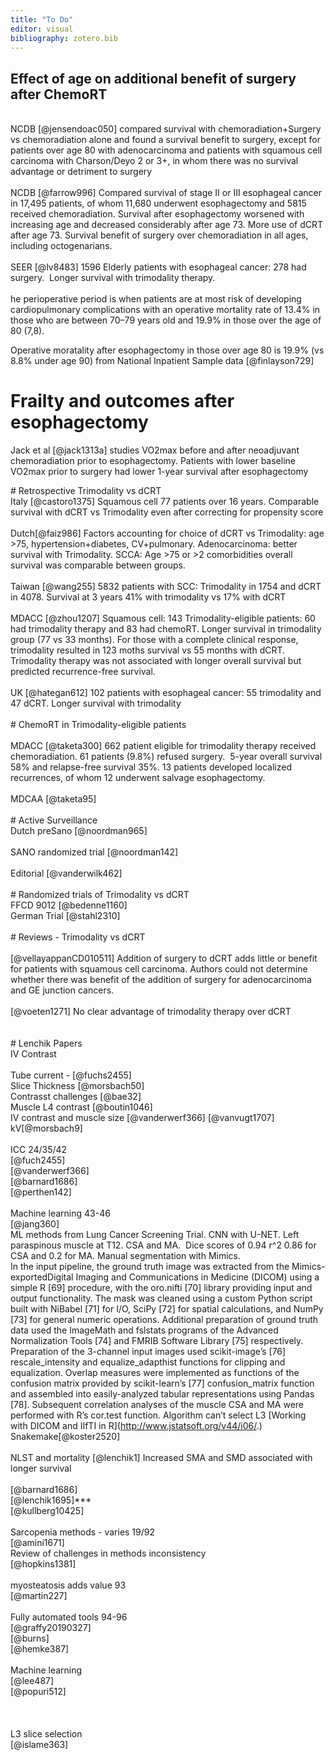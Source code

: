 ```yaml
---
title: "To Do"
editor: visual
bibliography: zotero.bib
---
```


## Effect of age on additional benefit of surgery after ChemoRT

\
NCDB [@jensendoac050] compared survival with chemoradiation+Surgery vs chemoradiation alone and found a survival benefit to surgery, except for patients over age 80 with adenocarcinoma and patients with squamous cell carcinoma with Charson/Deyo 2 or 3+, in whom there was no survival advantage or detriment to surgery\
\
NCDB [@farrow996] Compared survival of stage II or III esophageal cancer in 17,495 patients, of whom 11,680 underwent esophagectomy and 5815 received chemoradiation. Survival after esophagectomy worsened with increasing age and decreased considerably after age 73. More use of dCRT after age 73. Survival benefit of surgery over chemoradiation in all ages, including octogenarians.\
\
SEER [@lv8483] 1596 Elderly patients with esophageal cancer: 278 had surgery.  Longer survival with trimodality therapy.\
\
he perioperative period is when patients are at most risk of developing cardiopulmonary complications with an operative mortality rate of 13.4% in those who are between 70–79 years old and 19.9% in those over the age of 80 (7,8).

Operative moratality after esophagectomy in those over age 80 is 19.9% (vs 8.8% under age 90) from National Inpatient Sample data [@finlayson729]

# Frailty and outcomes after esophagectomy

Jack et al [@jack1313a] studies VO2max before and after neoadjuvant chemoradiation prior to esophagectomy.  Patients with lower baseline VO2max prior to surgery had lower 1-year survival after esophagectomy

\# Retrospective Trimodality vs dCRT\
Italy [@castoro1375] Squamous cell 77 patients over 16 years. Comparable survival with dCRT vs Trimodality even after correcting for propensity score\
\
Dutch[@faiz986] Factors accounting for choice of dCRT vs Trimodality: age \>75, hypertension+diabetes, CV+pulmonary. Adenocarcinoma: better survival with Trimodality. SCCA: Age \>75 or \>2 comorbidities overall survival was comparable between groups.\
\
Taiwan [@wang255] 5832 patients with SCC: Trimodality in 1754 and dCRT in 4078. Survival at 3 years 41% with trimodality vs 17% with dCRT\
\
MDACC [@zhou1207] Squamous cell: 143 Trimodality-eligible patients: 60 had trimodality therapy and 83 had chemoRT. Longer survival in trimodality group (77 vs 33 months). For those with a complete clinical response, trimodality resulted in 123 moths survival vs 55 months with dCRT. Trimodality therapy was not associated with longer overall survival but predicted recurrence-free survival.\
\
UK [@hategan612] 102 patients with esophageal cancer: 55 trimodality and 47 dCRT. Longer survival with trimodality\
\
\# ChemoRT in Trimodality-eligible patients\
\
MDACC [@taketa300] 662 patient eligible for trimodality therapy received chemoradiation. 61 patients (9.8%) refused surgery.  5-year overall survival 58% and relapse-free survival 35%. 13 patients developed localized recurrences, of whom 12 underwent salvage esophagectomy.\
\
MDCAA [@taketa95]\
\
\# Active Surveillance\
Dutch preSano [@noordman965]\
\
SANO randomized trial [@noordman142]\
\
Editorial [@vanderwilk462]\
\
\# Randomized trials of Trimodality vs dCRT\
FFCD 9012 [@bedenne1160]\
German Trial [@stahl2310]\
\
\# Reviews - Trimodality vs dCRT\
\
[@vellayappanCD010511] Addition of surgery to dCRT adds little or benefit for patients with squamous cell carcinoma. Authors could not determine whether there was benefit of the addition of surgery for adenocarcinoma and GE junction cancers.\
\
[@voeten1271] No clear advantage of trimodality therapy over dCRT\
\
\
\# Lenchik Papers\
IV Contrast\
\
Tube current - [@fuchs2455]\
Slice Thickness [@morsbach50]\
Contrasst challenges [@bae32]\
Muscle L4 contrast [@boutin1046]\
IV contrast and muscle size [@vanderwerf366] [@vanvugt1707]\
kV[@morsbach9]\
\
ICC 24/35/42\
[@fuch2455]\
[@vanderwerf366]\
[@barnard1686]\
[@perthen142]\
\
Machine learning 43-46\
[@jang360]\
ML methods from Lung Cancer Screening Trial. CNN with U-NET. Left paraspinous muscle at T12. CSA and MA.  Dice scores of 0.94 r\^2 0.86 for CSA and 0.2 for MA. Manual segmentation with Mimics.\
In the input pipeline, the ground truth image was extracted from the Mimics-exportedDigital Imaging and Communications in Medicine (DICOM) using a simple R [69] procedure, with the oro.nifti [70] library providing input and output functionality. The mask was cleaned using a custom Python script built with NiBabel [71] for I/O, SciPy [72] for spatial calculations, and NumPy [73] for general numeric operations. Additional preparation of ground truth data used the ImageMath and fslstats programs of the Advanced Normalization Tools [74] and FMRIB Software Library [75] respectively.\
Preparation of the 3-channel input images used scikit-image's [76] rescale_intensity and equalize_adapthist functions for clipping and equalization. Overlap measures were implemented as functions of the confusion matrix provided by scikit-learn's [77] confusion_matrix function and assembled into easily-analyzed tabular representations using Pandas [78]. Subsequent correlation analyses of the muscle CSA and MA were performed with R's cor.test function. Algorithm can't select L3 [Working with DICOM and IIfTI in R](<http://www.jstatsoft.org/v44/i06/>.) Snakemake[@koster2520]\
\
NLST and mortality [@lenchik1] Increased SMA and SMD associated with longer survival\
\
[@barnard1686]\
[@lenchik1695]\*\*\*\
[@kullberg10425]\
\
Sarcopenia methods - varies 19/92\
[@amini1671]\
Review of challenges in methods inconsistency\
[@hopkins1381]\
\
myosteatosis adds value 93\
[@martin227]\
\
Fully automated tools 94-96\
[@graffy20190327]\
[@burns]\
[@hemke387]\
\
Machine learning\
[@lee487]\
[@popuri512]\
\
\
\
L3 slice selection\
[@islame363]\
\

\
